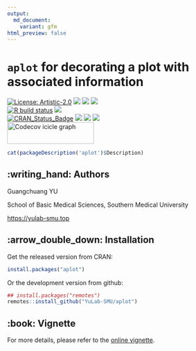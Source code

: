 ```yaml
---
output:
  md_document:
    variant: gfm
html_preview: false
---
```


<!-- README.md is generated from README.Rmd. Please edit that file -->


# `aplot` for decorating a plot with associated information

[![License: Artistic-2.0](https://img.shields.io/badge/license-Artistic--2.0-blue.svg)](https://cran.r-project.org/web/licenses/Artistic-2.0)
[![](https://img.shields.io/badge/devel%20version-0.2.2-black.svg)](https://github.com/YuLab-SMU/aplot)
[![](https://img.shields.io/github/languages/code-size/YuLab-SMU/aplot.svg)](https://github.com/YuLab-SMU/aplot)
[![](https://img.shields.io/github/last-commit/YuLab-SMU/aplot.svg)](https://github.com/YuLab-SMU/aplot/commits/master)
<br>
[![R build status](https://github.com/YuLab-SMU/aplot/workflows/rworkflows/badge.svg)](https://github.com/YuLab-SMU/aplot/actions)
[![](https://codecov.io/gh/YuLab-SMU/aplot/branch/master/graph/badge.svg)](https://app.codecov.io/gh/YuLab-SMU/aplot)
<br>
[![CRAN_Status_Badge](http://www.r-pkg.org/badges/version/aplot?color=green)](https://cran.r-project.org/package=aplot)
![](http://cranlogs.r-pkg.org/badges/grand-total/aplot?color=green)
![](http://cranlogs.r-pkg.org/badges/aplot?color=green)
![](http://cranlogs.r-pkg.org/badges/last-week/aplot?color=green)
<br>
<a href="https://app.codecov.io/gh/YuLab-SMU/aplot/tree/master" target='_blank'><img src="https://codecov.io/gh/YuLab-SMU/aplot/branch/master/graphs/icicle.svg" title="Codecov icicle graph" width="200" height="50" style="vertical-align: top;"></a>


```r
cat(packageDescription('aplot')$Description)
```


## :writing_hand: Authors

Guangchuang YU

School of Basic Medical Sciences, Southern Medical University

<https://yulab-smu.top>


## :arrow_double_down: Installation

Get the released version from CRAN:

```r
install.packages("aplot")
```

Or the development version from github:

```r
## install.packages("remotes")
remotes::install_github("YuLab-SMU/aplot")
```


## :book: Vignette

For more details, please refer to the [online vignette](https://yulab-smu.top/pkgdocs/aplot.html).
